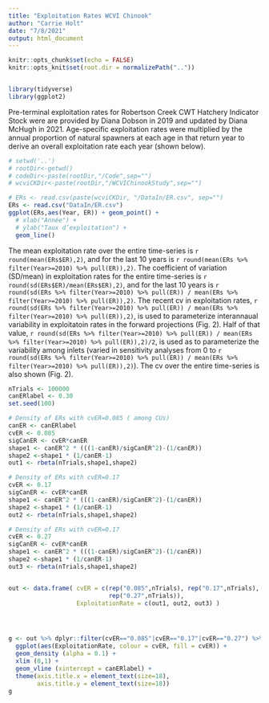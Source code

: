 ```yaml
---
title: "Exploitation Rates WCVI Chinook"
author: "Carrie Holt"
date: "7/8/2021"
output: html_document
---
```


```r
knitr::opts_chunk$set(echo = FALSE)
knitr::opts_knit$set(root.dir = normalizePath(".."))  


library(tidyverse)
library(ggplot2)
```


Pre-terminal exploitation rates for Robertson Creek CWT Hatchery Indicator Stock were are provided by Diana Dobson in 2019 and updated by Diana McHugh in 2021. Age-specific exploitation rates were multiplied by the annual proportion of natural spawners at each age in that return year to derive an overall exploitation rate each year (shown below). 

```r
# setwd('..')
# rootDir<-getwd()
# codeDir<-paste(rootDir,"/Code",sep="")
# wcviCKDir<-paste(rootDir,"/WCVIChinookStudy",sep="")

# ERs <- read.csv(paste(wcviCKDir, "/DataIn/ER.csv", sep="")
ERs <- read.csv("DataIn/ER.csv")
ggplot(ERs,aes(Year, ER)) + geom_point() + 
  # xlab("Année") +
  # ylab("Taux d’exploitation") +
  geom_line()

```



The mean exploitation rate over the entire time-series is `r round(mean(ERs$ER),2)`, and for the last 10 years is `r round(mean(ERs %>% filter(Year>=2010) %>% pull(ER)),2)`. The coefficient of variation (SD/mean) in exploitation rates for the entire time-series is `r round(sd(ERs$ER)/mean(ERs$ER),2)`, and for the last 10 years is `r round(sd(ERs %>% filter(Year>=2010) %>% pull(ER)) / mean(ERs %>% filter(Year>=2010) %>% pull(ER)),2)`. The recent cv in exploitation rates, `r round(sd(ERs %>% filter(Year>=2010) %>% pull(ER)) / mean(ERs %>% filter(Year>=2010) %>% pull(ER)),2)`,  is used to parameterize interannaual variability in exploitatoin rates in the forward projections (Fig. 2). Half of that value, `r round(sd(ERs %>% filter(Year>=2010) %>% pull(ER)) / mean(ERs %>% filter(Year>=2010) %>% pull(ER)),2)/2`, is used as to parameterize the variability among inlets (varied in sensitivity analyses from 0 to `r round(sd(ERs %>% filter(Year>=2010) %>% pull(ER)) / mean(ERs %>% filter(Year>=2010) %>% pull(ER)),2)`). The cv over the entire time-series is also shown (Fig. 2).

```r
nTrials <- 100000
canERlabel <- 0.30
set.seed(100)

# Density of ERs with cvER=0.085 ( among CUs)
canER <- canERlabel
cvER <- 0.085
sigCanER <- cvER*canER
shape1 <- canER^2 * (((1-canER)/sigCanER^2)-(1/canER))
shape2 <-shape1 * (1/canER-1)
out1 <- rbeta(nTrials,shape1,shape2)

# Density of ERs with cvER=0.17
cvER <- 0.17
sigCanER <- cvER*canER
shape1 <- canER^2 * (((1-canER)/sigCanER^2)-(1/canER))
shape2 <-shape1 * (1/canER-1)
out2 <- rbeta(nTrials,shape1,shape2)

# Density of ERs with cvER=0.17
cvER <- 0.27
sigCanER <- cvER*canER
shape1 <- canER^2 * (((1-canER)/sigCanER^2)-(1/canER))
shape2 <-shape1 * (1/canER-1)
out3 <- rbeta(nTrials,shape1,shape2)


out <- data.frame( cvER = c(rep("0.085",nTrials), rep("0.17",nTrials),
                            rep("0.27",nTrials)),
                   ExploitationRate = c(out1, out2, out3) )




g <- out %>% dplyr::filter(cvER=="0.085"|cvER=="0.17"|cvER=="0.27") %>%
  ggplot(aes(ExploitationRate, colour = cvER, fill = cvER)) +
  geom_density (alpha = 0.1) +
  xlim (0,1) +
  geom_vline (xintercept = canERlabel) +
  theme(axis.title.x = element_text(size=18),
        axis.title.y = element_text(size=18))
g

```


